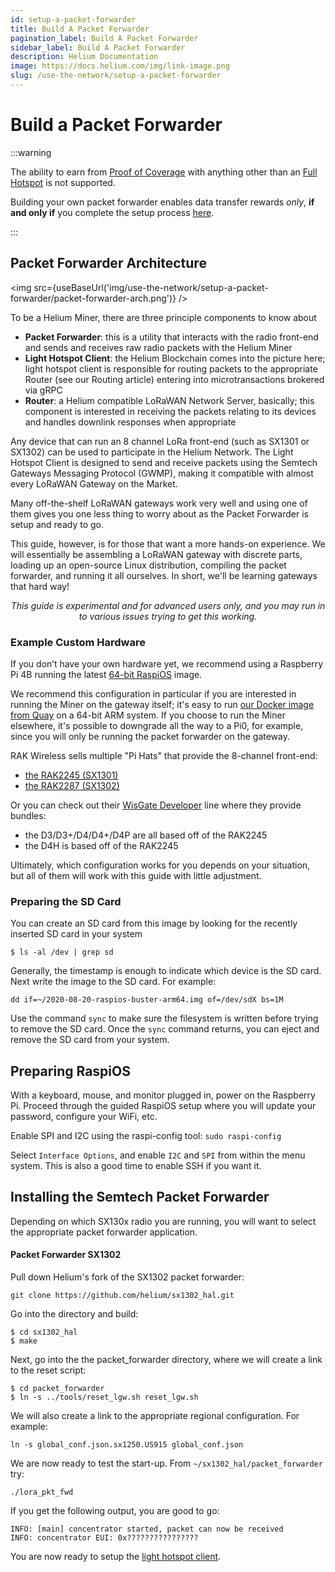 ```yaml
---
id: setup-a-packet-forwarder
title: Build A Packet Forwarder
pagination_label: Build A Packet Forwarder
sidebar_label: Build A Packet Forwarder
description: Helium Documentation
image: https://docs.helium.com/img/link-image.png
slug: /use-the-network/setup-a-packet-forwarder
---
```


# Build a Packet Forwarder


:::warning

The ability to earn from [Proof of Coverage](https://docs.helium.com/blockchain/proof-of-coverage)
with anything other than an [Full Hotspot](/mine-hnt/full-hotspots) is not supported.

Building your own packet forwarder enables data transfer rewards _only_, **if and only if** you
complete the setup process [here](/mine-hnt/data-only-hotspots).

:::

## Packet Forwarder Architecture

<img src={useBaseUrl('img/use-the-network/setup-a-packet-forwarder/packet-forwarder-arch.png')} />

To be a Helium Miner, there are three principle components to know about

- **Packet Forwarder**: this is a utility that interacts with the radio front-end and sends and
  receives raw radio packets with the Helium Miner
- **Light Hotspot Client**: the Helium Blockchain comes into the picture here; light hotspot client
  is responsible for routing packets to the appropriate Router (see our Routing article) entering
  into microtransactions brokered via gRPC
- **Router**: a Helium compatible LoRaWAN Network Server, basically; this component is interested in
  receiving the packets relating to its devices and handles downlink responses when appropriate

Any device that can run an 8 channel LoRa front-end (such as SX1301 or SX1302) can be used to
participate in the Helium Network. The Light Hotspot Client is designed to send and receive packets
using the Semtech Gateways Messaging Protocol (GWMP), making it compatible with almost every LoRaWAN
Gateway on the Market.

Many off-the-shelf LoRaWAN gateways work very well and using one of them gives you one less thing to
worry about as the Packet Forwarder is setup and ready to go.

This guide, however, is for those that want a more hands-on experience. We will essentially be
assembling a LoRaWAN gateway with discrete parts, loading up an open-source Linux distribution,
compiling the packet forwarder, and running it all ourselves. In short, we'll be learning gateways
that hard way!

<center>
  <i>
    This guide is experimental and for advanced users only, and you may run in to various issues
    trying to get this working.
  </i>
</center>

### Example Custom Hardware

If you don’t have your own hardware yet, we recommend using a Raspberry Pi 4B running the latest
[64-bit RaspiOS](https://downloads.raspberrypi.org/raspios_arm64/images/) image.

We recommend this configuration in particular if you are interested in running the Miner on the
gateway itself; it's easy to run
[our Docker image from Quay](https://quay.io/repository/team-helium/miner) on a 64-bit ARM system.
If you choose to run the Miner elsewhere, it's possible to downgrade all the way to a Pi0, for
example, since you will only be running the packet forwarder on the gateway.

RAK Wireless sells multiple "Pi Hats" that provide the 8-channel front-end:

- [the RAK2245 (SX1301)](https://store.rakwireless.com/products/rak2245-pi-hat?variant=22914482733156)
- [the RAK2287 (SX1302)](https://store.rakwireless.com/collections/wislink-lpwan/products/rak2287-lpwan-gateway-concentrator-module?variant=34533841535134)

Or you can check out their
[WisGate Developer](https://store.rakwireless.com/collections/wisgate-developer) line where they
provide bundles:

- the D3/D3+/D4/D4+/D4P are all based off of the RAK2245
- the D4H is based off of the RAK2245

Ultimately, which configuration works for you depends on your situation, but all of them will work
with this guide with little adjustment.

### Preparing the SD Card

You can create an SD card from this image by looking for the recently inserted SD card in your
system

```
$ ls -al /dev | grep sd
```

Generally, the timestamp is enough to indicate which device is the SD card. Next write the image to
the SD card. For example:

```
dd if=~/2020-08-20-raspios-buster-arm64.img of=/dev/sdX bs=1M
```

Use the command `sync` to make sure the filesystem is written before trying to remove the SD card.
Once the `sync` command returns, you can eject and remove the SD card from your system.

## Preparing RaspiOS

With a keyboard, mouse, and monitor plugged in, power on the Raspberry Pi. Proceed through the
guided RaspiOS setup where you will update your password, configure your WiFi, etc.

Enable SPI and I2C using the raspi-config tool: `sudo raspi-config`

Select `Interface Options`, and enable `I2C` and `SPI` from within the menu system. This is also a
good time to enable SSH if you want it.

## Installing the Semtech Packet Forwarder

Depending on which SX130x radio you are running, you will want to select the appropriate packet
forwarder application.

#### Packet Forwarder SX1302

Pull down Helium's fork of the SX1302 packet forwarder:

`git clone https://github.com/helium/sx1302_hal.git`

Go into the directory and build:

```
$ cd sx1302_hal
$ make
```

Next, go into the the packet_forwarder directory, where we will create a link to the reset script:

```
$ cd packet_forwarder
$ ln -s ../tools/reset_lgw.sh reset_lgw.sh
```

We will also create a link to the appropriate regional configuration. For example:

```
ln -s global_conf.json.sx1250.US915 global_conf.json
```

We are now ready to test the start-up. From `~/sx1302_hal/packet_forwarder` try:

```
./lora_pkt_fwd
```

If you get the following output, you are good to go:

```
INFO: [main] concentrator started, packet can now be received
INFO: concentrator EUI: 0x????????????????
```

You are now ready to setup the [light hotspot client](/hotspot-makers/light-hotspots).

